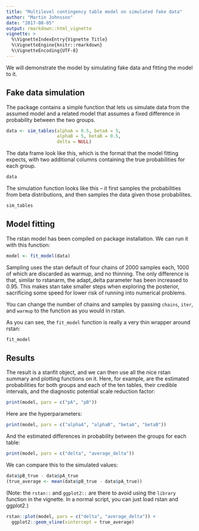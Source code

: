 ```yaml
---
title: "Multilevel contingency table model on simulated fake data"
author: "Martin Johnsson"
date: "2017-08-05"
output: rmarkdown::html_vignette
vignette: >
  %\VignetteIndexEntry{Vignette Title}
  %\VignetteEngine{knitr::rmarkdown}
  %\VignetteEncoding{UTF-8}
---
```


We will demonstrate the model by simulating fake data and fitting the model to it.


## Fake data simulation

The package contains a simple function that lets us simulate data from the assumed model
and a related model that assumes a fixed difference in probability between
the two groups.

```r
data <- sim_tables(alphaA = 0.5, betaA = 5,
                   alphaB = 5, betaB = 0.5,
                   delta = NULL)
```

The data frame look like this, which is the format that the model fitting expects,
with two additional columns containing the true probabilities for each group.

```r
data
```

The simulation function looks like this -- it first samples the probabilities from beta
distributions, and then samples the data given those probabilites.

```r
sim_tables
```



## Model fitting

The rstan model has been compiled on package installation. We can run it with this function:

```r
model <- fit_model(data)
```

Sampling uses the stan default of four chains of 2000 samples each, 1000 of which are discarded
as warmup, and no thinning. The only difference is that, similar to rstanarm, the adapt_delta parameter
has been increased to 0.95. This makes stan take smaller steps when exploring the posterior,
sacrificing some speed for lower risk of running into numerical problems.

You can change the number of chains and samples by passing ```chains```, ```iter```, and ```warmup```
to the function as you would in rstan.

As you can see, the ```fit_model``` function is really a very thin wrapper around rstan:

```r
fit_model
```



## Results

The result is a stanfit object, and we can then use all the nice rstan summary and plotting
functions on it. Here, for example, are the estimated probabilities for both groups and each
of the ten tables, their credible intervals, and the diagnostic potential scale reduction factor:

```r
print(model, pars = c("pA", "pB"))
```

Here are the hyperparameters:

```r
print(model, pars = c("alphaA", "alphaB", "betaA", "betaB"))
```

And the estimated differences in probability between the groups for each table:

```r
print(model, pars = c("delta", "average_delta"))
```

We can compare this to the simulated values:

```r
data$pB_true - data$pA_true
(true_average <- mean(data$pB_true - data$pA_true))
```

(Note: the ```rstan::``` and ```ggplot2::``` are there to avoid using the ```library``` function in 
the vignette. In a normal script, you can just load rstan and ggplot2.)

```r
rstan::plot(model, pars = c("delta", "average_delta")) + 
  ggplot2::geom_vline(xintercept = true_average)
```


